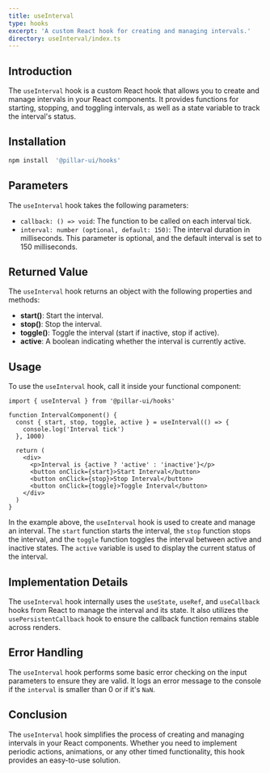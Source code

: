 ```yaml
---
title: useInterval
type: hooks
excerpt: 'A custom React hook for creating and managing intervals.'
directory: useInterval/index.ts
---
```


## Introduction

The `useInterval` hook is a custom React hook that allows you to create and manage intervals in your React components. It provides functions for starting, stopping, and toggling intervals, as well as a state variable to track the interval's status.

## Installation

```bash
npm install  '@pillar-ui/hooks'
```

## Parameters

The `useInterval` hook takes the following parameters:

- `callback: () => void`: The function to be called on each interval tick.
- `interval: number (optional, default: 150)`: The interval duration in milliseconds. This parameter is optional, and the default interval is set to 150 milliseconds.

## Returned Value

The `useInterval` hook returns an object with the following properties and methods:

- **start()**: Start the interval.
- **stop()**: Stop the interval.
- **toggle()**: Toggle the interval (start if inactive, stop if active).
- **active**: A boolean indicating whether the interval is currently active.

## Usage

To use the `useInterval` hook, call it inside your functional component:

```tsx
import { useInterval } from '@pillar-ui/hooks'

function IntervalComponent() {
  const { start, stop, toggle, active } = useInterval(() => {
    console.log('Interval tick')
  }, 1000)

  return (
    <div>
      <p>Interval is {active ? 'active' : 'inactive'}</p>
      <button onClick={start}>Start Interval</button>
      <button onClick={stop}>Stop Interval</button>
      <button onClick={toggle}>Toggle Interval</button>
    </div>
  )
}
```

In the example above, the `useInterval` hook is used to create and manage an interval. The `start` function starts the interval, the `stop` function stops the interval, and the `toggle` function toggles the interval between active and inactive states. The `active` variable is used to display the current status of the interval.

## Implementation Details

The `useInterval` hook internally uses the `useState`, `useRef`, and `useCallback` hooks from React to manage the interval and its state. It also utilizes the `usePersistentCallback` hook to ensure the callback function remains stable across renders.

## Error Handling

The `useInterval` hook performs some basic error checking on the input parameters to ensure they are valid. It logs an error message to the console if the `interval` is smaller than 0 or if it's `NaN`.

## Conclusion

The `useInterval` hook simplifies the process of creating and managing intervals in your React components. Whether you need to implement periodic actions, animations, or any other timed functionality, this hook provides an easy-to-use solution.

